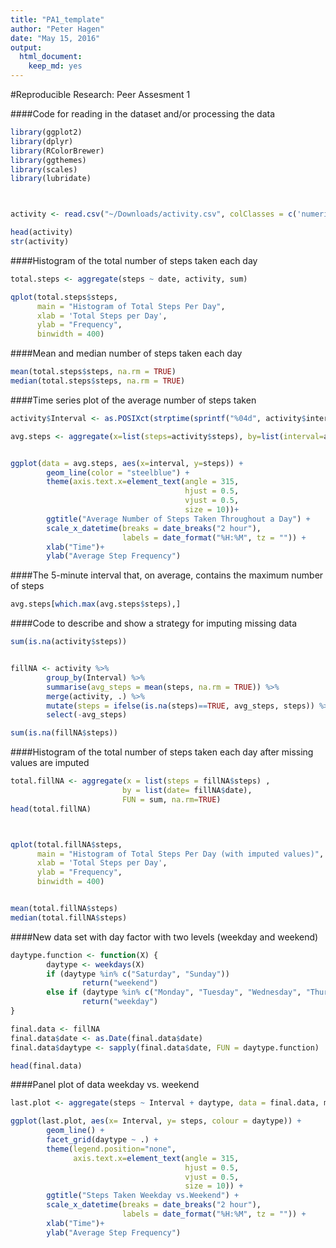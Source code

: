 ```yaml
---
title: "PA1_template"
author: "Peter Hagen"
date: "May 15, 2016"
output: 
  html_document: 
    keep_md: yes
---
```


#Reproducible Research: Peer Assesment 1

####Code for reading in the dataset and/or processing the data

```r

library(ggplot2)
library(dplyr)
library(RColorBrewer)
library(ggthemes)
library(scales)
library(lubridate)



activity <- read.csv("~/Downloads/activity.csv", colClasses = c('numeric', 'Date', 'numeric'))

head(activity)
str(activity)

```

####Histogram of the total number of steps taken each day


```r

total.steps <- aggregate(steps ~ date, activity, sum)

qplot(total.steps$steps,
      main = "Histogram of Total Steps Per Day",
      xlab = 'Total Steps per Day', 
      ylab = "Frequency", 
      binwidth = 400)


```

####Mean and median number of steps taken each day

```r


mean(total.steps$steps, na.rm = TRUE)
median(total.steps$steps, na.rm = TRUE)


```

####Time series plot of the average number of steps taken

```r

activity$Interval <- as.POSIXct(strptime(sprintf("%04d", activity$interval), "%H%M"))

avg.steps <- aggregate(x=list(steps=activity$steps), by=list(interval=activity$Interval), FUN = mean, na.rm=TRUE)


ggplot(data = avg.steps, aes(x=interval, y=steps)) + 
        geom_line(color = "steelblue") +
        theme(axis.text.x=element_text(angle = 315,
                                       hjust = 0.5,
                                       vjust = 0.5,
                                       size = 10))+
        ggtitle("Average Number of Steps Taken Throughout a Day") +
        scale_x_datetime(breaks = date_breaks("2 hour"),
                         labels = date_format("%H:%M", tz = "")) +
        xlab("Time")+
        ylab("Average Step Frequency")

```

####The 5-minute interval that, on average, contains the maximum number of steps

```r

avg.steps[which.max(avg.steps$steps),]

```

####Code to describe and show a strategy for imputing missing data

```r

sum(is.na(activity$steps))


fillNA <- activity %>%
        group_by(Interval) %>%
        summarise(avg_steps = mean(steps, na.rm = TRUE)) %>%
        merge(activity, .) %>%
        mutate(steps = ifelse(is.na(steps)==TRUE, avg_steps, steps)) %>%
        select(-avg_steps)

sum(is.na(fillNA$steps))

```

####Histogram of the total number of steps taken each day after missing values are imputed

```r
total.fillNA <- aggregate(x = list(steps = fillNA$steps) , 
                         by = list(date= fillNA$date),
                         FUN = sum, na.rm=TRUE)
head(total.fillNA)



qplot(total.fillNA$steps,
      main = "Histogram of Total Steps Per Day (with imputed values)",
      xlab = 'Total Steps per Day', 
      ylab = "Frequency", 
      binwidth = 400)


mean(total.fillNA$steps)
median(total.fillNA$steps)

```

####New data set with day factor with two levels (weekday and weekend)

```r
daytype.function <- function(X) {
        daytype <- weekdays(X)
        if (daytype %in% c("Saturday", "Sunday"))
                return("weekend")
        else if (daytype %in% c("Monday", "Tuesday", "Wednesday", "Thursday", "Friday"))
                return("weekday")
}

final.data <- fillNA
final.data$date <- as.Date(final.data$date)
final.data$daytype <- sapply(final.data$date, FUN = daytype.function)

head(final.data)

```

####Panel plot of data weekday vs. weekend

```r
last.plot <- aggregate(steps ~ Interval + daytype, data = final.data, mean)

ggplot(last.plot, aes(x= Interval, y= steps, colour = daytype)) +
        geom_line() +
        facet_grid(daytype ~ .) +
        theme(legend.position="none", 
              axis.text.x=element_text(angle = 315,
                                       hjust = 0.5,
                                       vjust = 0.5,
                                       size = 10)) + 
        ggtitle("Steps Taken Weekday vs.Weekend") +
        scale_x_datetime(breaks = date_breaks("2 hour"),
                         labels = date_format("%H:%M", tz = "")) +
        xlab("Time")+
        ylab("Average Step Frequency")


```
